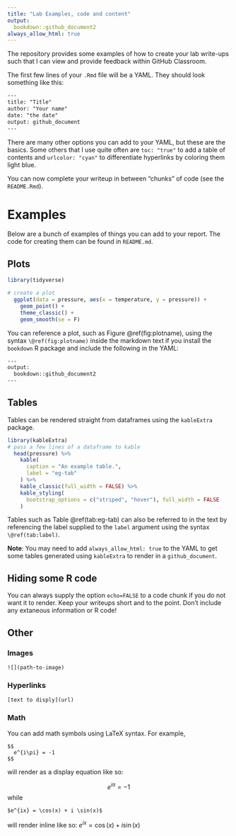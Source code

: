 ```yaml
---
title: "Lab Examples, code and content"
output: 
  bookdown::github_document2
always_allow_html: true
---
```


The repository provides some examples of how to create your lab write-ups such that I can view and provide feedback within GitHub Classroom.

The first few lines of your `.Rmd` file will be a YAML. They should look something like this:

```html
---
title: "Title"
author: "Your name"
date: "the date"
output: github_document
---
```

There are many other options you can add to your YAML, but these are the basics. Some others that I use quite often are `toc: "true"` to add a table of contents and `urlcolor: "cyan"` to differentiate hyperlinks by coloring them light blue.

You can now complete your writeup in between "chunks" of code (see the `README.Rmd`).

# Examples

Below are a bunch of examples of things you can add to your report. The code for creating them can be found in `README.md`.

## Plots


```r
library(tidyverse)

# create a plot
  ggplot(data = pressure, aes(x = temperature, y = pressure)) +
    geom_point() +
    theme_classic() +
    geom_smooth(se = F)
```

You can reference a plot, such as Figure \@ref(fig:plotname), using the syntax `\@ref(fig:plotname)` inside the markdown text if you install the `bookdown` R package and include the following in the YAML:

```html
---
output:
  bookdown::github_document2
---
```

## Tables

Tables can be rendered straight from dataframes using the `kableExtra` package.

```r
library(kableExtra)
# pass a few lines of a dataframe to kable
  head(pressure) %>%
    kable(
      caption = "An example table.",
      label = "eg-tab"
    ) %>%
    kable_classic(full_width = FALSE) %>%
    kable_styling(
      bootstrap_options = c("striped", "hover"), full_width = FALSE
    )

```

Tables such as Table \@ref(tab:eg-tab) can also be referred to in the text by referencing the label supplied to the `label` argument using the syntax `\@ref(tab:label)`. 

**Note**: You may need to add `always_allow_html: true` to the YAML to get some tables generated using `kableExtra` to render in a `github_document`.

## Hiding some R code

You can always supply the option `echo=FALSE` to a code chunk if you do not want it to render. Keep your writeups short and to the point. Don't include any extaneous information or R code!

## Other

### Images

`![](path-to-image)`

### Hyperlinks

`[text to disply](url)`

### Math

You can add math symbols using LaTeX syntax. For example,

```{}
$$
  e^{i\pi} = -1
$$
```

will render as a display equation like so:

$$
e^{i\pi} = -1
$$
while

```{}
$e^{ix} = \cos(x) + i \sin(x)$
```

will render inline like so: $e^{ix} = \cos(x) + i \sin(x)$
